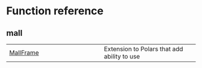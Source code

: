 # Function reference {.doc .doc-index}

## mall



| | |
| --- | --- |
| [MallFrame](MallFrame.qmd#mall.MallFrame) | Extension to Polars that add ability to use  |